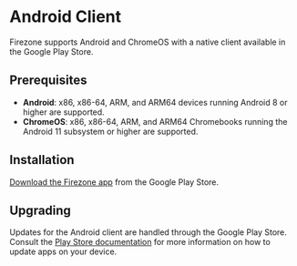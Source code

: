 
# Android Client

Firezone supports Android and ChromeOS with a native client available in the
Google Play Store.

## Prerequisites

- **Android**: x86, x86-64, ARM, and ARM64 devices running Android 8 or higher
  are supported.
- **ChromeOS**: x86, x86-64, ARM, and ARM64 Chromebooks running the Android 11
  subsystem or higher are supported.

## Installation

[Download the Firezone app](https://play.google.com/store/apps/details?id=dev.firezone.android)
from the Google Play Store.

## Upgrading

Updates for the Android client are handled through the Google Play Store.
Consult the
[Play Store documentation](https://support.google.com/googleplay/answer/113412?hl=en)
for more information on how to update apps on your device.

<SupportOptions />
